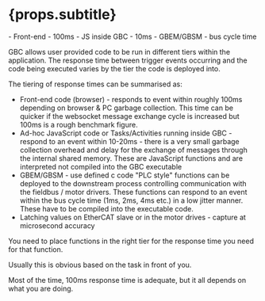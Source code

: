
# {props.subtitle}

<Tldr>
    - Front-end - 100ms
    - JS inside GBC - 10ms
    - GBEM/GBSM - bus cycle time
</Tldr>

GBC allows user provided code to be run in different tiers within the application. The response time between trigger events occurring and the code being executed varies by the tier the code is deployed into.

The tiering of response times can be summarised as:

* Front-end code (browser) - responds to event within roughly 100ms depending on browser & PC garbage collection. This time can be quicker if the websocket message exchange cycle is increased but 100ms is a rough benchmark figure.
* Ad-hoc JavaScript code or Tasks/Activities running inside GBC - respond to an event within 10-20ms - there is a very small garbage collection overhead and delay for the exchange of messages through the internal shared memory. These are JavaScript functions and are interpreted not compiled into the GBC executable
* GBEM/GBSM -  use defined c code "PLC style" functions can be deployed to the downstream process controlling communication with the fieldbus / motor drivers. These functions can respond to an event within the bus cycle time (1ms, 2ms, 4ms etc.) in a low jitter manner. These have to be compiled into the executable code.
* Latching values on EtherCAT slave or in the motor drives - capture at microsecond accuracy

You need to place functions in the right tier for the response time you need for that function. 

Usually this is obvious based on the task in front of you.

Most of the time, 100ms response time is adequate, but it all depends on what you are doing.

